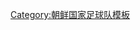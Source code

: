 {{National squad
 | name      =2013年東亞運運動會男子足球朝鮮參賽名單
 | bg        = red
 | fg        = white
 | flag      = North Korea
 | country   = 朝鲜
 | team link = 朝鲜国家奥运足球队
 | comp link = 2013年東亞運動會足球比賽
 | comp      = 2013年東亞運動會男子足球比賽（金牌）
 | p1        = [[朱光民]]
 | p2        = [[鄭光石]]
 | p3        = [[張成赫]] <small>([[隊長 (足球)|隊長]])</small>
 | p4        = [[沈賢鎮]]
 | p5        = [[張國哲]]
 | p6        = [[姜國哲 (1990年)|姜國哲]]
 | p7        = [[林光赫]]
 | p8        = [[安日范]]
 | p9        = [[朴成日]]
 | p10       = [[金柱成]] 
 | p11       = [[鄭日冠]]
 | p12       = [[盧學洙]]
 | p13       = [[李亨進]]
 | p14       = [[尹日光]]
 | p15       = [[趙光 (足球運動員)|趙光]]
 | p16       = [[朴光龍]]
 | p17       = [[李赫哲 (1991年)|李赫哲]]
 | p18       = [[安大成]]
 | p19       = [[洪金成]]
 | p20       = [[徐景進]]
 | p21       = [[韓成奐]]
 | coach     = [[尹正水]]
}}<noinclude>
[[Category:朝鲜国家足球队模板]]
</noinclude>